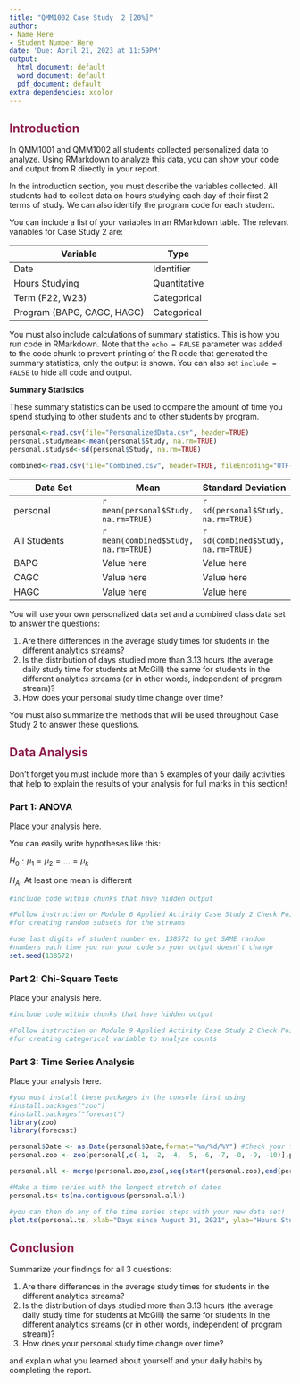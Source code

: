 ---
title: "QMM1002 Case Study  2 [20%]"
author:
- Name Here
- Student Number Here
date: 'Due: April 21, 2023 at 11:59PM'
output:
  html_document: default
  word_document: default
  pdf_document: default
extra_dependencies: xcolor
---


## **<span style="color: #8F2050;">Introduction</span>**

In QMM1001 and QMM1002 all students collected personalized data to analyze. Using RMarkdown to analyze this data, you can show your code and output from R directly in your report. 

In the introduction section, you must describe the variables collected. All students had to collect data on hours studying each day of their first 2 terms of study. We can also identify the program code for each student. 

You can include a list of your variables in an RMarkdown table. The relevant variables for Case Study 2 are: 

Variable | Type
------------- | -------------
Date | Identifier
Hours Studying  | Quantitative
Term (F22, W23) | Categorical
Program (BAPG, CAGC, HAGC) | Categorical

You must also include calculations of summary statistics. This is how you run code in RMarkdown. Note that the `echo = FALSE` parameter was added to the code chunk to prevent printing of the R code that generated the summary statistics, only the output is shown. You can also set `include = FALSE` to hide all code and output.

**Summary Statistics**

These summary statistics can be used to compare the amount of time you spend studying to other students and to other students by program. 

```{r include=FALSE}
personal<-read.csv(file="PersonalizedData.csv", header=TRUE)
personal.studymean<-mean(personal$Study, na.rm=TRUE)
personal.studysd<-sd(personal$Study, na.rm=TRUE)

combined<-read.csv(file="Combined.csv", header=TRUE, fileEncoding="UTF-8-BOM")
```

Data Set | Mean | Standard Deviation
------------- | ------------- | ------------- 
personal | `r mean(personal$Study, na.rm=TRUE)` | `r sd(personal$Study, na.rm=TRUE)`
All Students | `r mean(combined$Study, na.rm=TRUE)` | `r sd(combined$Study, na.rm=TRUE)`
BAPG | Value here | Value here
CAGC | Value here | Value here
HAGC | Value here | Value here


You will use your own personalized data set and a combined class data set to answer the questions: 

1. Are there differences in the average study times for students in the different analytics streams?
2. Is the distribution of days studied more than 3.13 hours (the average daily study time for students at McGill) the same for students in the different analytics streams (or in other words, independent of program stream)?
3. How does your personal study time change over time?

You must also summarize the methods that will be used throughout Case Study 2 to answer these questions.


## **<span style="color: #8F2050;">Data Analysis</span>**
Don't forget you must include more than 5 examples of your daily activities that help to explain the results of your analysis for full marks in this section!

### Part 1: ANOVA

Place your analysis here.

You can easily write hypotheses like this: 

$H_0: \mu_1 = \mu_2 = ... = \mu_k$

$H_A:$ At least one mean is different

```{r include=FALSE}
#include code within chunks that have hidden output

#Follow instruction on Module 6 Applied Activity Case Study 2 Check Point
#for creating random subsets for the streams 

#use last digits of student number ex. 138572 to get SAME random 
#numbers each time you run your code so your output doesn't change
set.seed(138572)
```

### Part 2: Chi-Square Tests

Place your analysis here.

```{r include=FALSE}
#include code within chunks that have hidden output

#Follow instruction on Module 9 Applied Activity Case Study 2 Check Point
#for creating categorical variable to analyze counts
```

### Part 3: Time Series Analysis

Place your analysis here. 

```{r include=FALSE}
#you must install these packages in the console first using 
#install.packages("zoo")
#install.packages("forecast")
library(zoo)
library(forecast)

personal$Date <- as.Date(personal$Date,format="%m/%d/%Y") #Check your format! Dependening on how you entered dates in Excel, you might have to change it
personal.zoo <- zoo(personal[,c(-1, -2, -4, -5, -6, -7, -8, -9, -10)],personal[,1]) #remove all columns except study time and set dates to index

personal.all <- merge(personal.zoo,zoo(,seq(start(personal.zoo),end(personal.zoo),by="day")), all=TRUE) #include all missing dates

#Make a time series with the longest stretch of dates
personal.ts<-ts(na.contiguous(personal.all))
```


```{r}
#you can then do any of the time series steps with your new data set!
plot.ts(personal.ts, xlab="Days since August 31, 2021", ylab="Hours Studied", main="Time Series Plot")
```

## **<span style="color: #8F2050;">Conclusion</span>**
Summarize your findings for all 3 questions: 

1. Are there differences in the average study times for students in the different analytics streams?
2. Is the distribution of days studied more than 3.13 hours (the average daily study time for students at McGill) the same for students in the different analytics streams (or in other words, independent of program stream)?
3. How does your personal study time change over time?

and explain what you learned about yourself and your daily habits by completing the report. 
